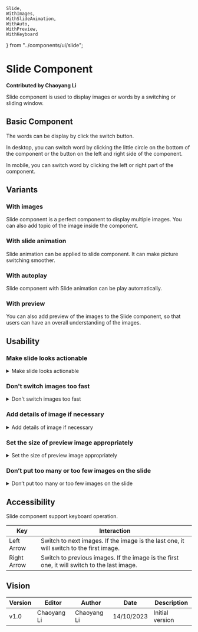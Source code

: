     Slide,
    WithImages,
    WithSlideAnimation,
    WithAuto,
    WithPreview,
    WithKeyboard
} from "../components/ui/slide";

# Slide Component

**Contributed by Chaoyang Li**

Slide component is used to display images or words by a switching or sliding window.

## Basic Component
The words can be display by click the switch button.

In desktop, you can switch word by clicking the little circle on the bottom of the component or the button on the left and right side of the component.

In mobile, you can switch word by clicking the left or right part of the component.
<Slide />

## Variants

### With images
Slide component is a perfect component to display multiple images. You can also add topic of the image inside the component.
<WithImages />

### With slide animation
Slide animation can be applied to slide component. It can make picture switching smoother.
<WithSlideAnimation />

### With autoplay
Slide component with Slide animation can be play automatically.
<WithAuto />

### With preview
You can also add preview of the images to the Slide component, so that users can have an overall understanding of the images.
<WithPreview />

## Usability

### Make slide looks actionable
<details>
    <summary>Make slide looks actionable</summary>
    Make sure the button or switch circle of your slide obvious, otherwise the user may think it is just a image.
</details>

### Don't switch images too fast
<details>
    <summary>Don't switch images too fast</summary>
    If you make your slide autoplay, make sure users have enough time to read the content before next switch. If you set the speed of autoplay too fast, like 1 second per switch, it can ruin users experience.
</details>

### Add details of image if necessary
<details>
    <summary>Add details of image if necessary</summary>
    For some images of location or person, text details often help users understand the content of images.
</details>

### Set the size of preview image appropriately
<details>
    <summary>Set the size of preview image appropriately</summary>
    The size of the preview image should not be too large or too small.

    A preview image that is too large will make the slide itself meaningless. (Why use slide instead of displaying the entire image?) A preview image that is too small will make it difficult for users to see the general content of the image, making the preview image itself meaningless.
</details>

### Don’t put too many or too few images on the slide
<details>
    <summary>Don’t put too many or too few images on the slide</summary>
    Before you decide to use a slide to display something, you need to think about whether the slide is suitable.

    If you put too many images into the slide (more than 10), users will need to click too many times to fully view them all. If you put too few pictures in the slide (less than 3 pictures), maybe you don’t need to use the slide, and a photo wall may be more suitable for you.
</details>

## Accessibility
Slide component support keyboard operation.

| Key         | Interaction                                                                                 |
|-------------|---------------------------------------------------------------------------------------------|
| Left Arrow  | Switch to next images. If the image is the last one, it will switch to the first image.     |
| Right Arrow | Switch to previous images. If the image is the first one, it will switch to the last image. |

<WithKeyboard />

## Vision
| Version | Editor      | Author      | Date       | Description     |
|---------|-------------|-------------|------------|-----------------|
| v1.0    | Chaoyang Li | Chaoyang Li | 14/10/2023 | Initial version |
